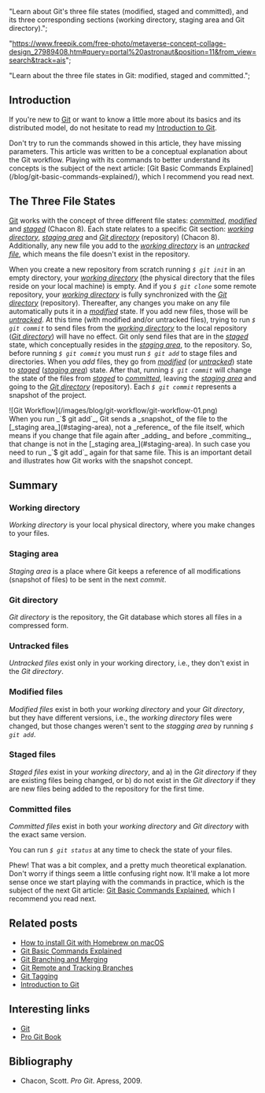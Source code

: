 





  "Learn about Git's three file states (modified, staged and committed), and its three corresponding sections (working directory, staging area and Git directory).";



  "https://www.freepik.com/free-photo/metaverse-concept-collage-design_27989408.htm#query=portal%20astronaut&position=11&from_view=search&track=ais";







  "Learn about the three file states in Git: modified, staged and committed.";




## Introduction

If you're new to [Git](http://git-scm.com/) or want to know a little more about its basics and its distributed
model, do not hesitate to read my [Introduction to Git](/blog/introducing-git/).

<InfoBox theme="warning">
  Don't try to run the commands showed in this article, they have missing
  parameters. This article was written to be a conceptual explanation about the
  Git workflow. Playing with its commands to better understand its concepts is
  the subject of the next article: [Git Basic Commands
  Explained](/blog/git-basic-commands-explained/), which I recommend you read
  next.
</InfoBox>

## The Three File States

[Git](http://git-scm.com/) works with the concept of three different file states: [_committed_](#committed-files), [_modified_](#modified-files) and [_staged_](#staged-files) (Chacon 8).
Each state relates to a specific Git section: [_working directory_](#working-directory), [_staging area_](#staging-area) and [_Git directory_](#git-directory) (repository) (Chacon 8).
Additionally, any new file you add to the [_working directory_](#working-directory) is an [_untracked file_](#untracked-files), which means the file doesn't exist in the repository.

When you create a new repository from scratch running _`$ git init`_ in an empty directory, your [_working directory_](#working-directory) (the physical directory that the files reside on your local machine) is empty.
And if you _`$ git clone`_ some remote repository, your [_working directory_](#working-directory) is fully synchronized with the [_Git directory_](#git-directory) (repository).
Thereafter, any changes you make on any file automatically puts it in a [_modified_](#modified-files) state.
If you add new files, those will be [_untracked_](#untracked-files).
At this time (with modified and/or untracked files), trying to run _`$ git commit`_ to send files from the [_working directory_](#working-directory) to the local repository ([_Git directory_](#git-directory)) will have no effect.
Git only send files that are in the [_staged_](#staged-files) state, which conceptually resides in the [_staging area_](#staging-area), to the repository.
So, before running _`$ git commit`_ you must run _`$ git add`_ to stage files and directories.
When you _add_ files, they go from [_modified_](#modified-files) (or [_untracked_](#untracked-files)) state to [_staged_](#staged-files) ([_staging area_](#staging-area)) state.
After that, running _`$ git commit`_ will change the state of the files from [_staged_](#staged-files) to [_committed_](#committed-files), leaving the [_staging area_](#staging-area) and going to the [_Git directory_](#git-directory) (repository).
Each _`$ git commit`_ represents a snapshot of the project.

<div
  style={{
    width: "100%",
    display: "flex",
    flexDirection: "row",
    justifyContent: "center",
  }}
>
  <div style={{ maxWidth: "400px", flexGrow: 1 }}>
    <ImageWithCaption caption="Git Workflow (Chacon 8)">
      ![Git Workflow](/images/blog/git-workflow/git-workflow-01.png)
    </ImageWithCaption>
  </div>
</div>

<InfoBox theme="warning">
  When you run _`$ git add`_, Git sends a _snapshot_ of the file to the
  [_staging area_](#staging-area), not a _reference_ of the file itself, which
  means if you change that file again after _adding_ and before _commiting_,
  that change is not in the [_staging area_](#staging-area). In such case you
  need to run _`$ git add`_ again for that same file. This is an important
  detail and illustrates how Git works with the snapshot concept.
</InfoBox>

## Summary

### Working directory

_Working directory_ is your local physical directory, where you make changes to your files.

### Staging area

_Staging area_ is a place where Git keeps a reference of all modifications (snapshot of files) to be sent in the next _commit_.

### Git directory

_Git directory_ is the repository, the Git database which stores all files in a compressed form.

### Untracked files

_Untracked files_ exist only in your working directory, i.e., they don't exist in the _Git directory_.

### Modified files

_Modified files_ exist in both your _working directory_ and your _Git directory_, but they have different versions, i.e., the _working directory_ files were changed, but those changes weren't sent to the _stagging area_ by running _`$ git add`_.

### Staged files

_Staged files_ exist in your _working directory_, and a) in the _Git directory_ if they are existing files being changed, or b) do not exist in the _Git directory_ if they are new files being added to the repository for the first time.

### Committed files

_Committed files_ exist in both your _working directory_ and _Git directory_ with the exact same version.

You can run _`$ git status`_ at any time to check the state of your files.

Phew! That was a bit complex, and a pretty much theoretical explanation.
Don't worry if things seem a little confusing right now.
It'll make a lot more sense once we start playing with the commands in practice, which is the subject of the next Git article: [Git Basic Commands Explained](/blog/git-basic-commands-explained/), which I recommend you read next.

## Related posts

- [How to install Git with Homebrew on macOS](/blog/how-to-install-git-with-homebrew-on-macos/)<br />
- [Git Basic Commands Explained](/blog/git-basic-commands-explained/)<br />
- [Git Branching and Merging](/blog/git-branching-and-merging/)<br />
- [Git Remote and Tracking Branches](/blog/git-remote-and-tracking-branches/)<br />
- [Git Tagging](/blog/git-tagging/)<br />
- [Introduction to Git](/blog/introducing-git/)

## Interesting links

- [Git](http://git-scm.com/)<br />
- [Pro Git Book](https://git-scm.com/book/en/v2)

## Bibliography

- Chacon, Scott. _Pro Git_. Apress, 2009.
